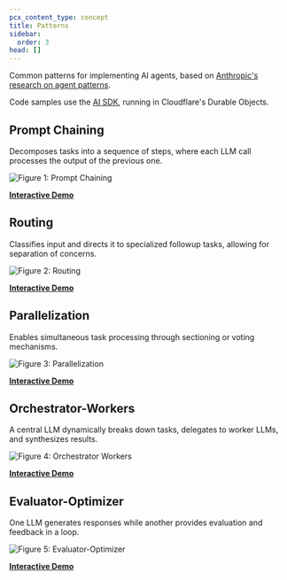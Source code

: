 ```yaml
---
pcx_content_type: concept
title: Patterns
sidebar:
  order: 3
head: []
---
```



Common patterns for implementing AI agents, based on [Anthropic's research on agent patterns](https://www.anthropic.com/research/building-effective-agents).

Code samples use the [AI SDK](https://sdk.vercel.ai/docs/foundations/agents), running in Cloudflare's Durable Objects.

## Prompt Chaining

Decomposes tasks into a sequence of steps, where each LLM call processes the output of the previous one.

![Figure 1: Prompt Chaining](~/assets/images/agents/01-sequential.png "Figure 1: Prompt Chaining")

[**Interactive Demo**](https://patterns.agents.workers.dev)

<GitHubCode
	repo="cloudflare/agents"
	file="examples/anthropic-patterns/src/flows/01-sequential.txt"
	commit="3b8959063c17d53e27a3040670d9cbf8a95644e1"
	lang="ts"
/>

## Routing

Classifies input and directs it to specialized followup tasks, allowing for separation of concerns.

![Figure 2: Routing](~/assets/images/agents/02-routing.png "Figure 2: Routing")

[**Interactive Demo**](https://patterns.agents.workers.dev)

<GitHubCode
	repo="cloudflare/agents"
	file="examples/anthropic-patterns/src/flows/02-routing.txt"
	commit="3b8959063c17d53e27a3040670d9cbf8a95644e1"
	lang="ts"
/>

## Parallelization

Enables simultaneous task processing through sectioning or voting mechanisms.

![Figure 3: Parallelization](~/assets/images/agents/04-parallel.png "Figure 3: Parallelization")

[**Interactive Demo**](https://patterns.agents.workers.dev)

<GitHubCode
	repo="cloudflare/agents"
	file="examples/anthropic-patterns/src/flows/03-parallel.txt"
	commit="3b8959063c17d53e27a3040670d9cbf8a95644e1"
	lang="ts"
/>

## Orchestrator-Workers

A central LLM dynamically breaks down tasks, delegates to worker LLMs, and synthesizes results.

![Figure 4: Orchestrator Workers](~/assets/images/agents/04-orchestrator.png "Figure 4: Orchestrator Workers")

[**Interactive Demo**](https://patterns.agents.workers.dev)

<GitHubCode
	repo="cloudflare/agents"
	file="examples/anthropic-patterns/src/flows/04-orchestrator.txt"
	commit="3b8959063c17d53e27a3040670d9cbf8a95644e1"
	lang="ts"
/>

## Evaluator-Optimizer

One LLM generates responses while another provides evaluation and feedback in a loop.

![Figure 5: Evaluator-Optimizer](~/assets/images/agents/05-evaluator.png "Figure 5: Evaluator-Optimizer")

[**Interactive Demo**](https://patterns.agents.workers.dev)

<GitHubCode
	repo="cloudflare/agents"
	file="examples/anthropic-patterns/src/flows/05-evaluator.txt"
	commit="3b8959063c17d53e27a3040670d9cbf8a95644e1"
	lang="ts"
/>
